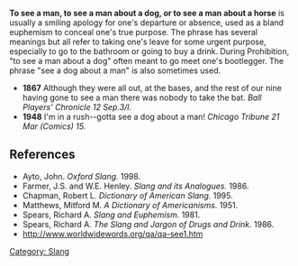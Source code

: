 '''To see a man, to see a man about a dog, or to see a man about a horse''' is usually a smiling apology for one's departure or absence, used as a bland euphemism to conceal one's true purpose.  The phrase has several meanings but all refer to taking one's leave for some urgent purpose, especially to go to the bathroom or going to buy a drink.  During Prohibition, "to see a man about a dog" often meant to go meet one's bootlegger.  The phrase "see a dog about a man" is also sometimes used.
* '''1867''' Although they were all out, at the bases, and the rest of our nine having gone to see a man there was nobody to take the bat. ''Ball Players' Chronicle 12 Sep.3/I.''
* '''1948''' I'm in a rush--gotta see a dog about a man! ''Chicago Tribune 21 Mar (Comics) 15.''

==References==
* Ayto, John. ''Oxford Slang.'' 1998.
* Farmer, J.S. and W.E. Henley. ''Slang and its Analogues.'' 1986.
* Chapman, Robert L. ''Dictionary of American Slang.'' 1995.
* Matthews, Mitford M. ''A Dictionary of Americanisms.'' 1951.
* Spears, Richard A. ''Slang and Euphemism.'' 1981.
* Spears, Richard A. ''The Slang and Jargon of Drugs and Drink.'' 1986.
* [[http://www.worldwidewords.org/qa/qa-see1.htm]]

[[Category: Slang]]